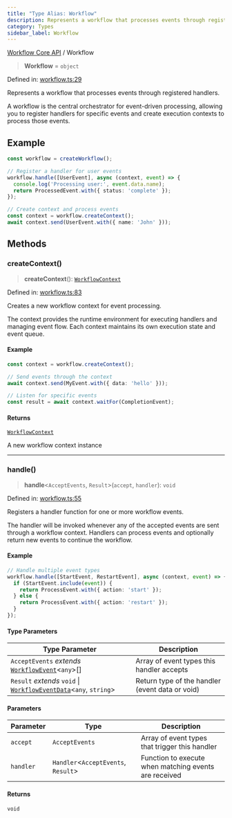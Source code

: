 ```yaml
---
title: "Type Alias: Workflow"
description: Represents a workflow that processes events through registered handlers.
category: Types
sidebar_label: Workflow
---
```

[Workflow Core API](../README.mdx) / Workflow

> **Workflow** = `object`

Defined in: [workflow.ts:29](https://github.com/run-llama/llama-flow/blob/33aca370356eefe2f82d1ad3bc7aa2fbb48a0277/packages/core/src/core/workflow.ts#L29)

Represents a workflow that processes events through registered handlers.

A workflow is the central orchestrator for event-driven processing, allowing
you to register handlers for specific events and create execution contexts
to process those events.

## Example

```typescript
const workflow = createWorkflow();

// Register a handler for user events
workflow.handle([UserEvent], async (context, event) => {
  console.log('Processing user:', event.data.name);
  return ProcessedEvent.with({ status: 'complete' });
});

// Create context and process events
const context = workflow.createContext();
await context.send(UserEvent.with({ name: 'John' }));
```

## Methods

### createContext()

> **createContext**(): [`WorkflowContext`](WorkflowContext.mdx)

Defined in: [workflow.ts:83](https://github.com/run-llama/llama-flow/blob/33aca370356eefe2f82d1ad3bc7aa2fbb48a0277/packages/core/src/core/workflow.ts#L83)

Creates a new workflow context for event processing.

The context provides the runtime environment for executing handlers
and managing event flow. Each context maintains its own execution
state and event queue.

#### Example

```typescript
const context = workflow.createContext();

// Send events through the context
await context.send(MyEvent.with({ data: 'hello' }));

// Listen for specific events
const result = await context.waitFor(CompletionEvent);
```

#### Returns

[`WorkflowContext`](WorkflowContext.mdx)

A new workflow context instance

***

### handle()

> **handle**\<`AcceptEvents`, `Result`\>(`accept`, `handler`): `void`

Defined in: [workflow.ts:55](https://github.com/run-llama/llama-flow/blob/33aca370356eefe2f82d1ad3bc7aa2fbb48a0277/packages/core/src/core/workflow.ts#L55)

Registers a handler function for one or more workflow events.

The handler will be invoked whenever any of the accepted events are sent
through a workflow context. Handlers can process events and optionally
return new events to continue the workflow.

#### Example

```typescript
// Handle multiple event types
workflow.handle([StartEvent, RestartEvent], async (context, event) => {
  if (StartEvent.include(event)) {
    return ProcessEvent.with({ action: 'start' });
  } else {
    return ProcessEvent.with({ action: 'restart' });
  }
});
```

#### Type Parameters

| Type Parameter | Description |
| ------ | ------ |
| `AcceptEvents` *extends* [`WorkflowEvent`](WorkflowEvent.mdx)\<`any`\>[] | Array of event types this handler accepts |
| `Result` *extends* `void` \| [`WorkflowEventData`](WorkflowEventData.mdx)\<`any`, `string`\> | Return type of the handler (event data or void) |

#### Parameters

| Parameter | Type | Description |
| ------ | ------ | ------ |
| `accept` | `AcceptEvents` | Array of event types that trigger this handler |
| `handler` | `Handler`\<`AcceptEvents`, `Result`\> | Function to execute when matching events are received |

#### Returns

`void`
